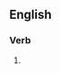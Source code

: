 ==English==

===Verb===
{{head|en|present participle}}

# {{present participle of|quintuple|lang=en|nocat=1}}